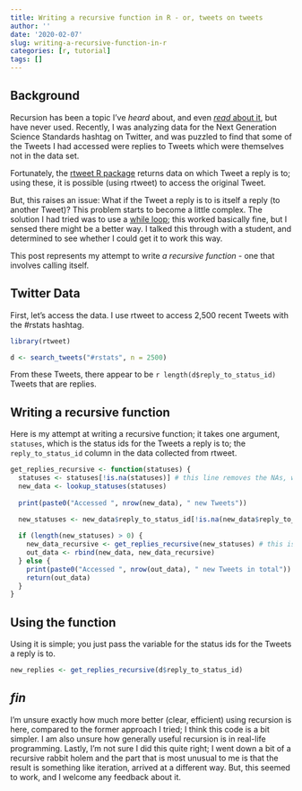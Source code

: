 ```yaml
---
title: Writing a recursive function in R - or, tweets on tweets
author: ''
date: '2020-02-07'
slug: writing-a-recursive-function-in-r
categories: [r, tutorial]
tags: []
---
```


## Background

Recursion has been a topic I've *heard* about, and even [*read* about it](https://adv-r.hadley.nz/expressions.html#ast-funs), but have never used. Recently, I was analyzing data for the Next Generation Science Standards hashtag on Twitter, and was puzzled to find that some of the Tweets I had accessed were replies to Tweets which were themselves not in the data set. 

Fortunately, the [rtweet R package](https://rtweet.info/) returns data on which Tweet a reply is to; using these, it is possible (using rtweet) to access the original Tweet.

But, this raises an issue: What if the Tweet a reply is to is itself a reply (to another Tweet)? This problem starts to become a little complex. The solution I had tried was to use a [while loop](https://r4ds.had.co.nz/iteration.html); this worked basically fine, but I sensed there might be a better way. I talked this through with a student, and determined to see whether I could get it to work this way. 

This post represents my attempt to write *a recursive function* - one that involves calling itself. 

## Twitter Data

First, let's access the data. I use rtweet to access 2,500 recent Tweets with the #rstats hashtag. 

```r
library(rtweet)

d <- search_tweets("#rstats", n = 2500)
```

From these Tweets, there appear to be `r length(d$reply_to_status_id)` Tweets that are replies.

## Writing a recursive function

Here is my attempt at writing a recursive function; it takes one argument, `statuses`, which is the status ids for the Tweets a reply is to; the `reply_to_status_id` column in the data collected from rtweet.

```r
get_replies_recursive <- function(statuses) {
  statuses <- statuses[!is.na(statuses)] # this line removes the NAs, which are very common because most Tweets are not replies
  new_data <- lookup_statuses(statuses)
  
  print(paste0("Accessed ", nrow(new_data), " new Tweets"))
  
  new_statuses <- new_data$reply_to_status_id[!is.na(new_data$reply_to_status_id)]

  if (length(new_statuses) > 0) {
    new_data_recursive <- get_replies_recursive(new_statuses) # this is the key line where the function calls itself, but passing new statuses
    out_data <- rbind(new_data, new_data_recursive)
  } else {
    print(paste0("Accessed ", nrow(out_data), " new Tweets in total"))
    return(out_data)
  }
}
```

## Using the function

Using it is simple; you just pass the variable for the status ids for the Tweets a reply is to.

```r
new_replies <- get_replies_recursive(d$reply_to_status_id)
```

## *fin*

I'm unsure exactly how much more better (clear, efficient) using recursion is here, compared to the former approach I tried; I think this code is a bit simpler. I am also unsure how generally useful recursion is in real-life programming. Lastly, I'm not sure I did this quite right; I went down a bit of a recursive rabbit holem and the part that is most unusual to me is that the result is something like iteration, arrived at a different way. But, this seemed to work, and I welcome any feedback about it. 